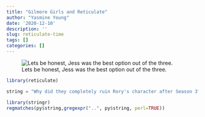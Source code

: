 ```yaml
---
title: "Gilmore Girls and Reticulate"
author: "Yasmine Young"
date: '2020-12-10'
description: ''
slug: reticulate-time
tags: []
categories: []
---
```


![Lets be honest, Jess was the best option out of the three.](/img/yasminexjess.png)


```r
library(reticulate)
```

```python
string = "Why did they completely ruin Rory's character after Season 3? Season 4 was to her detriment. It became only about 'Who is Rory going to pick?' 'Dean, Jess, Dean again, Jess again, Logan, Dean, Logan, no Logan, Logan again, Jess'. My opinion? Should have been Jess all along."

```

```r
library(stringr)
regmatches(py$string,gregexpr("..", py$string, perl=TRUE))
```


